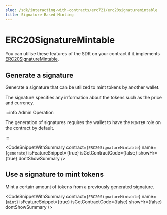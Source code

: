 ```yaml
---
slug: /sdk/interacting-with-contracts/erc721/erc20signaturemintable
title: Signature-Based Minting
---
```



# ERC20SignatureMintable

You can utilise these features of the SDK on your contract if it implements [ERC20SignatureMintable](/extensions/erc-20/erc20signaturemintable).

<div className="row" style={{ marginBottom: 24 }}>
  <div className="col col--12" style={{ marginTop: 8 }}>
    <QuickstartCard
      name="Learn how to implement ERC20SignatureMintable"
      link={"/extensions/erc-20/erc20signaturemintable"}
      image="/assets/icons/general.png"
    />
  </div>
</div>

## Generate a signature

Generate a signature that can be utilized to mint tokens by another wallet.

The signature specifies any information about the tokens such as the price and currency.

:::info Admin Operation

The generation of signatures requires the wallet to have the `MINTER` role on the contract by default.

:::

<CodeSnippetWithSummary
  contract={`ERC20SignatureMintable`}
  name={`generate`}
  isFeatureSnippet={true}
  isGetContractCode={false}
  showHr={true}
  dontShowSummary
/>

## Use a signature to mint tokens

Mint a certain amount of tokens from a previously generated signature.

<CodeSnippetWithSummary
  contract={`ERC20SignatureMintable`}
  name={`mint`}
  isFeatureSnippet={true}
  isGetContractCode={false}
  showHr={false}
  dontShowSummary
/>

